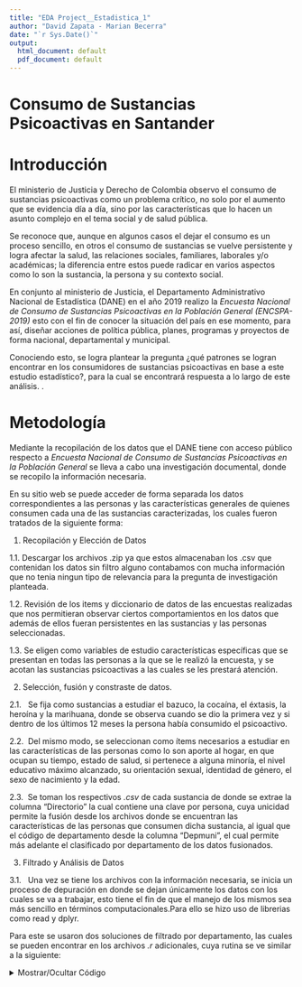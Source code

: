 ```yaml
---
title: "EDA Project__Estadistica_1"
author: "David Zapata - Marian Becerra"
date: "`r Sys.Date()`"
output:
  html_document: default
  pdf_document: default
---
```


# Consumo de Sustancias Psicoactivas en Santander

# Introducción

El ministerio de Justicia y Derecho de Colombia observo el consumo de sustancias psicoactivas como un problema crítico, no solo por el aumento que se evidencia día a día, sino por las características que lo hacen un asunto complejo en el tema social y de salud pública.

Se reconoce que, aunque en algunos casos el dejar el consumo es un proceso sencillo, en otros el consumo de sustancias se vuelve persistente y logra afectar la salud, las relaciones sociales, familiares, laborales y/o académicas; la diferencia entre estos puede radicar en varios aspectos como lo son la sustancia, la persona y su contexto social.

En conjunto al ministerio de Justicia, el Departamento Administrativo Nacional de Estadística (DANE) en el año 2019 realizo la *Encuesta Nacional de Consumo de Sustancias Psicoactivas en la Población General (ENCSPA-2019)* esto con el fin de conocer la situación del país en ese momento, para así, diseñar acciones de política pública, planes, programas y proyectos de forma nacional, departamental y municipal.

Conociendo esto, se logra plantear la pregunta ¿qué patrones se logran encontrar en los consumidores de sustancias psicoactivas en base a este estudio estadístico?, para la cual se encontrará respuesta a lo largo de este análisis. .\

# Metodología

Mediante la recopilación de los datos que el DANE tiene con acceso público respecto a *Encuesta Nacional de Consumo de Sustancias Psicoactivas en la Población General* se lleva a cabo una investigación documental, donde se recopilo la información necesaria.

En su sitio web se puede acceder de forma separada los datos correspondientes a las personas y las características generales de quienes consumen cada una de las sustancias caracterizadas, los cuales fueron tratados de la siguiente forma:

1.  Recopilación y Elección de Datos

1.1. Descargar los archivos .zip ya que estos almacenaban los .csv que contenidan los datos sin filtro alguno contabamos con mucha información que no tenia ningun tipo de relevancia para la pregunta de investigación planteada.

1.2. Revisión de los items y diccionario de datos de las encuestas realizadas que nos permitieran observar ciertos comportamientos en los datos que además de ellos fueran persistentes en las sustancias y las personas seleccionadas.

1.3. Se eligen como variables de estudio características específicas que se presentan en todas las personas a la que se le realizó la encuesta, y se acotan las sustancias psicoactivas a las cuales se les prestará atención.

2.  Selección, fusión y constraste de datos.

2.1.   Se fija como sustancias a estudiar el bazuco, la cocaína, el éxtasis, la heroína y la marihuana, donde se observa cuando se dio la primera vez y si dentro de los últimos 12 meses la persona había consumido el psicoactivo.

2.2.  Del mismo modo, se seleccionan como ítems necesarios a estudiar en las características de las personas como lo son aporte al hogar, en que ocupan su tiempo, estado de salud, si pertenece a alguna minoría, el nivel educativo máximo alcanzado, su orientación sexual, identidad de género, el sexo de nacimiento y la edad.

2.3.  Se toman los respectivos *.csv* de cada sustancia de donde se extrae la columna “Directorio” la cual contiene una clave por persona, cuya unicidad permite la fusión desde los archivos donde se encuentran las características de las personas que consumen dicha sustancia, al igual que el código de departamento desde la columna “Depmuni”, el cual permite más adelante el clasificado por departamento de los datos fusionados.

3.  Filtrado y Análisis de Datos

3.1.   Una vez se tiene los archivos con la información necesaria, se inicia un proceso de depuración en donde se dejan únicamente los datos con los cuales se va a trabajar, esto tiene el fin de que el manejo de los mismos sea más sencillo en términos computacionales.Para ello se hizo uso de librerias como read y dplyr.

Para este se usaron dos soluciones de filtrado por departamento, las cuales se pueden encontrar en los archivos *.r* adicionales, cuya rutina se ve similar a la siguiente:

<details>

<summary>Mostrar/Ocultar Código</summary>

```r
#load(consumidores_total_colombia)
library(readr)
library(dplyr)

#load(consumidores_total_colombia)

consumidores_huila <- consumidores_total_colombia %>%
filter(startsWith(as.character(consumidores_total_colombia$Depmuni), "41"))
write.csv(consumidores_huila, "consumidores_huila.csv", row.names = FALSE)

consumidores_marihuna_huila <- consumdores_marihuana_colombia %>% filter(startsWith(as.character(consumdores_marihuana_colombia$Depmuni), "41"))
write.csv(consumidores_marihuna_huila, "consumidores_marihuna_huila.csv", row.names = FALSE)

```

3.2.  Como primer ítem se hace el análisis del consumo por departamento de cada una de las sustancias evaluadas, cuyo resultado se verá en el *mapa de calor* con respecto al consumo de sustancias psicoactivas en el país.

![](images/Mapa%20de%20calor.png)

El cual resulta de codigo y herramientas, como se ve a continuación:

<details>

<summary>Mostrar/Ocultar Código</summary>

```r
library(sf)
library(ggplot2)
library(readr)
library(dplyr)
library(viridis)

orden_departamentos <- data.frame(
  departamentos = c("VAUPÉS", "ANTIOQUIA", "ATLÁNTICO", "BOGOTÁ, D.C.", "BOLÍVAR", "BOYACÁ", "CALDAS", "CAQUETÁ", "CAUCA", "CESAR", "CÓRDOBA", "CUNDINAMARCA", "CHOCÓ", "HUILA", "LA GUAJIRA", "MAGDALENA", "META", "NARIÑO", "NORTE DE SANTANDER", "QUINDIO", "RISARALDA", "SANTANDER", "SUCRE", "TOLIMA", "VALLE DEL CAUCA", "ARAUCA", "CASANARE", "PUTUMAYO", "GUAINÍA", "GUAVIARE", "VICHADA", "AMAZONAS"),
  consumo_total = c(total_vaupes, total_antioquia, total_atlantico, total_bogota, total_bolivar,total_boyaca, total_caldas, total_caqueta, total_cauca, total_cesar, total_cordoba, total_cundinamarca, total_choco, total_huila, total_guajira, total_magdalena, total_meta, total_nariño, total_nsantander, total_quindio, total_risaralda, total_santander, total_sucre, total_tolima, total_vcauca, total_arauca, total_casanare, total_putumayo, total_guania, total_guaviare, total_vichada, total_amazonas))

mapa_consumo <- mapa_colombia_codigo %>%
  left_join(orden_departamentos, by = c("DPTO_CNMBR" = "departamentos")) 

ggplot(data = mapa_consumo) +
  geom_sf(aes(fill = consumo_total)) +
  scale_fill_viridis(option = "plasma", na.value = "grey") +
  theme_minimal() +
  labs(title = "Consumo de Sustancias Psicoactivas en Colombia",
       fill = "Consumo")
```

3.3.  Se eligen los 4 departamentos donde se observan los valores de mayor consumo en total de sustancias psicoactivas, los cuales son Antioquia, Santander y Valle del Cauca, adicional a ello la ciudad de Bogotá D.C, en donde se realiza el análisis de cada una de las variables nombradas anteriormente por cada una de las sustancias psicoactivas, cuyos resultados darán pie a la discusión y respuesta de la pregunta de investigación.

# Analisis de consumo basado en Santander

Luego de realizar todo el proceso anterior con los datos de Santander, filtrando los datos según la ocupación, el estado de salud, si pertenece a alguna minoría, el nivel educativo máximo alcanzado, su orientación sexual, identidad de género, el sexo de nacimiento y la edad, separando cada una por la sustancia que consume la persona, antes se realizaron *mapas de calor* del consumo de por cada sustancia en el departamento analizando cada uno de sus municipios:

![](images/Mapa%20de%20consumo%20de%20marihuana%20en%20santander.png)

![](images/Mapa%20consumo%20de%20basuco%20en%20santander.png)

![](images/Mapa%20consumo%20de%20cocaina%20en%20santander.png)

![](images/Mapa%20consumo%20de%20extasis%20en%20satander.png)

![](images/Mapa%20consumo%20de%20heroina%20en%20santander.png)

para dichos mapa se hizo uso de librerias y código mostrado a continuación (donde se encuentren "..." correponde a datos adicionales que no se muestran pero que son necesarios):

<details>

<summary>Mostrar/Ocultar Código</summary>

```r
library(readr)
library(dplyr)
library(sf)
library(ggplot2)
library(viridis)

municipios_santander <- c(
  "Aguada" = "68013",
  "Albania" = "68020",
  "Aratoca" = "68051",
  "Barbosa" = "68077",
  "Barichara" = "68079","...")

datos_consumidores <- list()

for (municipio in names(municipios_santander)) {
  codigo <- municipios_santander[municipio]
  
  datos_consumidores[[municipio]] <- csv_con_valores_completos$consumidores_extasis_santander.csv %>%
    filter(startsWith(as.character(csv_con_valores_completos$consumidores_extasis_santander.csv$Depmuni), codigo))
}

total_bucaramanga <- nrow(datos_consumidores[["Bucaramanga"]])
total_aguada <- nrow(datos_consumidores[["Aguada"]])
total_albania <- nrow(datos_consumidores[["Albania"]])
total_aratoca <- nrow(datos_consumidores[["Aratoca"]])
"....."

consumo_extasis_por_municipio_santander <- data.frame(
  municipios = c("ZAPATOCA", "PUERTO WILCHES", "MALAGA", "CARCASI", "LA BELLEZA", "CAPITANEJO", "SANTA HELENA DEL OPON", "LA PAZ", "SUAITA", "MATANZA", 
                 "LOS SANTOS", "GALAN", "SUCRE", "PUENTE NACIONAL", "GAMBITA", "MAGDALENA", "GUAVATA", "MOLAGAVITA", "BARBOSA", "..."),
  consumo_total = c(0,0,0,0,0,0,0,0,0,0,"..."))

mapa_santander <- st_read("C:/Users/ASUS/Desktop/Estadistica/Estadistica_1__Grupo_E2___PROYECTO__INVESTIGACION___DAVID_ALEJANDRO_ZAPATA_TORO/DATOS DANE/Datos separados/Mapeo/Mapas/shapes/shapes.shp")

mapa_santander_nombre_municipio <- mapa_santander[,6]

mapa_consumo_extasis_santander <- mapa_santander_nombre_municipio %>%
  left_join(consumo_extasis_por_municipio_santander, by = c("nombre_mpi" = "municipios")) 

ggplot(data = mapa_consumo_extasis_santander) +
  geom_sf(aes(fill = consumo_total)) +
  scale_fill_viridis(option = "plasma", na.value = "grey") +
  theme_minimal() +
  labs(title = "Consumo de extasis Santander",
       fill = "Consumo")

```

El formato anterior se uso para cada uno de los mapas generados por sustancia psicoactiva a estudiar.

De este mapeo podemos observar que la mayoria de consumidores de sustancias psicoactivas en Santander se encuentran en el area metropolitana que esta conformada por, Floridablanca, Bucaramanga, Piedecuesta y Girón.

# Analisis de variables

Para nuestro informe se sacaron graficas basandonos en las siguientes variables:

1.  Consumo de sustancias por primera vez

![](images/basuco%201%20santander.png)

![](images/cocaina%201%20santander.png)

![](images/extasis%201%20santander.png)

![](images/heroina%201%20santander.png)

![](images/marihuana%201%20santander.png)

La rutina para graficación y analisis es la misma para cada sustancia, variando unicamente en el nombre de la columna donde cada sustancia variaba de nombre.

<details>

<summary>Mostrar/Ocultar Código</summary>

```r
columna <- "M_01"
valores<-c("1", "2", "3", "9")
etiquetas <- c(
  "Últimos 30 días",
  "Hace más de +30 días,-12 meses",
  "Hace más de 12 meses",
  "No contesta"
)

cuentas <- c()

for (valor in valores) {
  cuenta <- sum(santander_basuco[[columna]] == valor)
  cuentas <- c(cuentas, cuenta) 
  if (valor == "1") {
    cat(sprintf("Personas que consumieron basuco por primera vez en los últimos 30 días en Santander: %s\n", cuenta))
  } else if (valor == "2") {
    cat(sprintf("Personas que consumieron basuco por primera vez hace más de 30 días pero menos de 12 meses en Santander: %s\n", cuenta))
  } else if (valor == "3") {
    cat(sprintf("Personas que consumieron basuco por primera vez hace más de 12 meses en Santander: %s\n", cuenta))
  } else if (valor == "9") {
    cat(sprintf("Personas que no contesta cuando consumieron basuco por primera vez en Santander: %s\n", cuenta))
  }
}

barplot(
  cuentas,
  names.arg = etiquetas,
  col = c("#c9ecaf", "#367c1a", "#58a92e", "#265409"),
  main = "Consumo de basuco por primera vez en Santander",
  xlab = "Tiempo",
  ylab = "Número de personas",
  ylim = c(-2, max(cuentas) + 10)
)

```

</details>

2.  Consumo y trabajo:

![](images/Basuco%20oficio%20Santander.png)

![](images/cocaina%20oficio%20santander.png)

![](images/extasis%20oficio%20santander.png)

![](images/heroina%20oficio%20santander.png)

![](images/marihuana%20oficio%20santander.png)

</details>

<details>

<summary>Mostrar/Ocultar Código</summary>

```r
columna <- "D_02"
valores<-c("1", "2", "3", "4","5","6","7","8")
etiquetas <- c(
  "Trabajando",
  "Buscando Empleo",
  "Estudiando",
  "Oficios del Hogar",
  "Incapacitado",
  "Pensionado",
  "Ocio",
  "Otro"
)

cuentas <- c()

for (valor in valores) {
  cuenta <- sum(santander_basuco[[columna]] == valor)
  cuentas <- c(cuentas, cuenta)  # Agregar cada cuenta al vector
  
  if (valor == "1") {
    cat(sprintf("Personas que trabajan y consumen basuco: %s\n", cuenta))
  } else if (valor == "2") {
    cat(sprintf("Personas que buscan empleo y consumen basuco: %s\n", cuenta))
  } else if (valor == "3") {
    cat(sprintf("Personas que estudian y consumen basuco: %s\n", cuenta))
  } else if (valor == "4") {
    cat(sprintf("Personas que se encargan del oficio del hogar y consumen basuco: %s\n", cuenta))
  } else if (valor == "5") {
    cat(sprintf("Personas que estan incapacitados y consumen basuco: %s\n", cuenta))
  } else if (valor == "6") {
    cat(sprintf("Personas que estan pensionados y consumen basuco: %s\n", cuenta))
  } else if (valor == "7") {
    cat(sprintf("Personas que se dedican al ocio y consumen basuco: %s\n", cuenta))
  } else if (valor == "8") {
    cat(sprintf("Personas que se dedican a otras actividades y consumen basuco: %s\n", cuenta))
  }
  
}

barplot(
  cuentas,
  names.arg = etiquetas,
  col = c("#c9ecaf", "#367c1a", "#58a92e", "#265409","#c9ecaf", "#367c1a", "#58a92e", "#265409"),
  main = "Oficio del consumidor de basuco en Santander",
  xlab = "Tiempo",
  ylab = "Número de personas",
  ylim = c(0, max(cuentas) + 5)
)

#Oficio del consumidor cocaina 
cuentas <- c()
for (valor in valores) {
  cuenta <- sum(santander_cocaina[[columna]] == valor)
  cuentas <- c(cuentas, cuenta)  # Agregar cada cuenta al vector
  
  if (valor == "1") {
    cat(sprintf("Personas que trabajan y consumen cocaina: %s\n", cuenta))
  } else if (valor == "2") {
    cat(sprintf("Personas que buscan empleo y consumen cocaina: %s\n", cuenta))
  } else if (valor == "3") {
    cat(sprintf("Personas que estudian y consumen cocaina: %s\n", cuenta))
  } else if (valor == "4") {
    cat(sprintf("Personas que se encargan del oficio del hogar y consumen cocaina: %s\n", cuenta))
  } else if (valor == "5") {
    cat(sprintf("Personas que estan incapacitados y consumen cocaina: %s\n", cuenta))
  } else if (valor == "6") {
    cat(sprintf("Personas que estan pensionados y consumen cocaina: %s\n", cuenta))
  } else if (valor == "7") {
    cat(sprintf("Personas que se dedican al ocio y consumen cocaina: %s\n", cuenta))
  } else if (valor == "8") {
    cat(sprintf("Personas que se dedican a otras actividades y consumen cocaina: %s\n", cuenta))
  }
  
}

pie(
  cuentas,
  labels = etiquetas,
  main = "Oficio del consumidor de cocaina en Santander",
  col = c("#c9ecaf", "#367c1a", "#58a92e", "#265409","#c9ecaf", "#367c1a", "#58a92e", "#265409")
)


#Oficio del consumidor extasis 
cuentas <- c()
for (valor in valores) {
  cuenta <- sum(santander_extasis[[columna]] == valor)
  cuentas <- c(cuentas, cuenta)  # Agregar cada cuenta al vector
  if (valor == "1") {
    cat(sprintf("Personas que trabajan y consumen extasis: %s\n", cuenta))
  } else if (valor == "2") {
    cat(sprintf("Personas que buscan empleo y consumen extasis: %s\n", cuenta))
  } else if (valor == "3") {
    cat(sprintf("Personas que estudian y consumen extasis: %s\n", cuenta))
  } else if (valor == "4") {
    cat(sprintf("Personas que se encargan del oficio del hogar y consumen extasis: %s\n", cuenta))
  } else if (valor == "5") {
    cat(sprintf("Personas que estan incapacitados y consumen extasis: %s\n", cuenta))
  } else if (valor == "6") {
    cat(sprintf("Personas que estan pensionados y consumen extasis: %s\n", cuenta))
  } else if (valor == "7") {
    cat(sprintf("Personas que se dedican al ocio y consumen extasis: %s\n", cuenta))
  } else if (valor == "8") {
    cat(sprintf("Personas que se dedican a otras actividades y consumen extasis: %s\n", cuenta))
  }
  
}

barplot(
  cuentas,
  names.arg = etiquetas,
  col = c("#c9ecaf", "#367c1a", "#58a92e", "#265409","#c9ecaf", "#367c1a", "#58a92e", "#265409"),
  main = "Oficio del consumidor de extasis en Santander",
  xlab = "Tiempo",
  ylab = "Número de personas",
  ylim = c(0, max(cuentas) + 5)
)

#Oficio del consumidor heroina 
cuentas <- c()
for (valor in valores) {
  cuenta <- sum(santander_heroina[[columna]] == valor)
  cuentas <- c(cuentas, cuenta)  # Agregar cada cuenta al vector
  if (valor == "1") {
    cat(sprintf("Personas que trabajan y consumen heroina: %s\n", cuenta))
  } else if (valor == "2") {
    cat(sprintf("Personas que buscan empleo y consumen heroina: %s\n", cuenta))
  } else if (valor == "3") {
    cat(sprintf("Personas que estudian y consumen heroina: %s\n", cuenta))
  } else if (valor == "4") {
    cat(sprintf("Personas que se encargan del oficio del hogar y consumen heroina: %s\n", cuenta))
  } else if (valor == "5") {
    cat(sprintf("Personas que estan incapacitados y consumen heroina: %s\n", cuenta))
  } else if (valor == "6") {
    cat(sprintf("Personas que estan pensionados y consumen heroina: %s\n", cuenta))
  } else if (valor == "7") {
    cat(sprintf("Personas que se dedican al ocio y consumen heroina: %s\n", cuenta))
  } else if (valor == "8") {
    cat(sprintf("Personas que se dedican a otras actividades y consumen heroina: %s\n", cuenta))
  }
  
}

barplot(
  cuentas,
  names.arg = etiquetas,
  col = c("#c9ecaf", "#367c1a", "#58a92e", "#265409","#c9ecaf", "#367c1a", "#58a92e", "#265409"),
  main = "Oficio del consumidor de heroina en Santander",
  xlab = "Tiempo",
  ylab = "Número de personas",
  ylim = c(0, max(cuentas) + 5)
)

#Oficio del consumidor marihuana 
cuentas <- c()
for (valor in valores) {
  cuenta <- sum(santander_marihuana[[columna]] == valor)
  cuentas <- c(cuentas, cuenta)  # Agregar cada cuenta al vector
  
  if (valor == "1") {
    cat(sprintf("Personas que trabajan y consumen marihuana: %s\n", cuenta))
  } else if (valor == "2") {
    cat(sprintf("Personas que buscan empleo y consumen marihuana: %s\n", cuenta))
  } else if (valor == "3") {
    cat(sprintf("Personas que estudian y consumen marihuana: %s\n", cuenta))
  } else if (valor == "4") {
    cat(sprintf("Personas que se encargan del oficio del hogar y consumen marihuana: %s\n", cuenta))
  } else if (valor == "5") {
    cat(sprintf("Personas que estan incapacitados y consumen marihuana: %s\n", cuenta))
  } else if (valor == "6") {
    cat(sprintf("Personas que estan pensionados y consumen marihuana: %s\n", cuenta))
  } else if (valor == "7") {
    cat(sprintf("Personas que se dedican al ocio y consumen marihuana: %s\n", cuenta))
  } else if (valor == "8") {
    cat(sprintf("Personas que se dedican a otras actividades y consumen marihuana: %s\n", cuenta))
  }
  
}

pie(
  cuentas,
  labels = etiquetas,
  main = "Oficio del consumidor de marihuana en Santander",
  col = c("#c9ecaf", "#367c1a", "#58a92e", "#265409","#c9ecaf", "#367c1a", "#58a92e", "#265409")
)

```

</details>

3.  Consumo y educación:

![](images/basuco%20educacion%20santander.png)

![](images/cocaina%20educacion%20santander.png)

![](images/extasis%20educacion%20santander.png)

![](images/heroina%20educacion%20santander.png)

![](images/marihuana%20eduacion%20santander.png)

Para el analisis anterior se siguio la sisguiente rutina:

<details>

<summary>Mostrar/Ocultar Código</summary>

```r
reporte_neducativo<- function(data, columna, valores, etiquetas, nombre_consumo, departamento, titulo_grafico) {
  cuentas <- c()
  
  for (i in seq_along(valores)) {
    valor <- valores[i]
    cuenta <- sum(data[[columna]] == valor)
    cuentas <- c(cuentas, cuenta)
    
    cat(sprintf(
      "Personas que consumen %s y tienen nivel educativo %s en %s: %s\n", 
      nombre_consumo, etiquetas[i], departamento, cuenta
    ))
  }
  
  # Generar el gráfico
  barplot(
    cuentas,
    names.arg = etiquetas,
    col = c("#c9ecaf", "#367c1a", "#58a92e", "#265409", "#58a92e", "#367c1a", "#c9ecaf", "#367c1a", "#58a92e"),
    main = sprintf("%s en %s", titulo_grafico, departamento),
    xlab = "Nivel Educativo",
    ylab = "Número de Personas",
    ylim = c(0, max(cuentas) + 5)
  )
}

reporte_neducativo(
  data = santander_basuco,
  columna = "D2_05",
  valores = c("1", "2", "3", "4", "5","6", "7", "8", "9"),
  etiquetas = c("Ninguno", "Preescolar", "Basica Primaria", "Basica Secuandaria", "Media", "Técnica/Tecnologica", "Universitaria", "Postgrado", "No sabe/informa"),
  nombre_consumo = "basuco",
  departamento = "Santander",
  titulo_grafico = "Nivel educativo del consumidor de basuco"
)

reporte_neducativo(
  data = santander_cocaina,
  columna = "D2_05",
  valores = c("1", "2", "3", "4", "5","6", "7", "8", "9"),
  etiquetas = c("Ninguno", "Preescolar", "Basica Primaria", "Basica Secuandaria", "Media", "Técnica/Tecnologica", "Universitaria", "Postgrado", "No sabe/informa"),
  nombre_consumo = "cocaina",
  departamento = "Santander",
  titulo_grafico = "Nivel educativo del consumidor de cocaina"
)

reporte_neducativo(
  data = santander_extasis,
  columna = "D2_05",
  valores = c("1", "2", "3", "4", "5","6", "7", "8", "9"),
  etiquetas = c("Ninguno", "Preescolar", "Basica Primaria", "Basica Secuandaria", "Media", "Técnica/Tecnologica", "Universitaria", "Postgrado", "No sabe/informa"),
  nombre_consumo = "extasis",
  departamento = "Santander",
  titulo_grafico = "Nivel educativo del consumidor de extasis"
)

reporte_neducativo(
  data = santander_heroina,
  columna = "D2_05",
  valores = c("1", "2", "3", "4", "5","6", "7", "8", "9"),
  etiquetas = c("Ninguno", "Preescolar", "Basica Primaria", "Basica Secuandaria", "Media", "Técnica/Tecnologica", "Universitaria", "Postgrado", "No sabe/informa"),
  nombre_consumo = "heroina",
  departamento = "Santander",
  titulo_grafico = "Nivel educativo del consumidor de heroina"
)

reporte_neducativo(
  data = santander_marihuana,
  columna = "D2_05",
  valores = c("1", "2", "3", "4", "5","6", "7", "8", "9"),
  etiquetas = c("Ninguno", "Preescolar", "Basica Primaria", "Basica Secuandaria", "Media", "Técnica/Tecnologica", "Universitaria", "Postgrado", "No sabe/informa"),
  nombre_consumo = "marihuana",
  departamento = "Santander",
  titulo_grafico = "Nivel educativo del consumidor de marihuana"
)
```

4.  Consumo y por genero:

![](images/basuco%20S%20santander.png)

![](images/cocaina%20S%20santander.png)

![](images/extasis%20S%20santander.png)

![](images/heroina%20S%20santander.png)

![](images/marihuana%20S%20santander.png)

Para este analisis se siguio la siguiente rutina:

<details>

<summary>Mostrar/Ocultar Código</summary>

```r

columna <- "SEXO"
valores<-c("1", "2")
etiquetas <- c(
  "HOMBRE",
  "MUJER"
)
columna <- "SEXO"
cuentas <- c()

for (valor in valores) {
  cuenta <- sum(santander_basuco[[columna]] == valor)
  cuentas <- c(cuentas, cuenta)  # Agregar cada cuenta al vector
  
  if (valor == "1") {
    cat(sprintf("Hombres que consumen:: %s\n", cuenta))
  } else if (valor == "2") {
    cat(sprintf("Mujeres que consumen:: %s\n", cuenta))
  }
}

pie(
  cuentas,
  labels = etiquetas,
  main = "Sexo personas que consumen basuco  en Santander",
  col = c("#265409", "#367c1a")
)

#Sexo de los consumidores cocaina 
columna <- "SEXO"
cuentas <- c()

for (valor in valores) {
  cuenta <- sum(santander_cocaina[[columna]] == valor)
  cuentas <- c(cuentas, cuenta)  # Agregar cada cuenta al vector
  
  if (valor == "1") {
    cat(sprintf("Hombres que consumen:: %s\n", cuenta))
  } else if (valor == "2") {
    cat(sprintf("Mujeres que consumen:: %s\n", cuenta))
  }
}

pie(
  cuentas,
  labels = etiquetas,
  main = "Sexo personas que consumen cocaina en Santander",
  col = c("#265409", "#367c1a")
)


#Sexo de los consumidores extasis 
columna <- "SEXO"
cuentas <- c()

for (valor in valores) {
  cuenta <- sum(santander_extasis[[columna]] == valor)
  cuentas <- c(cuentas, cuenta)  # Agregar cada cuenta al vector
  
  if (valor == "1") {
    cat(sprintf("Hombres que consumen:: %s\n", cuenta))
  } else if (valor == "2") {
    cat(sprintf("Mujeres que consumen:: %s\n", cuenta))
  }
}

pie(
  cuentas,
  labels = etiquetas,
  main = "Sexo personas que consumen extasis en Santander",
  col = c("#265409", "#367c1a")
)

#Sexo de los consumidores heroina 
columna <- "SEXO"
cuentas <- c()

for (valor in valores) {
  cuenta <- sum(santander_heroina[[columna]] == valor)
  cuentas <- c(cuentas, cuenta)  # Agregar cada cuenta al vector
  
  if (valor == "1") {
    cat(sprintf("Hombres que consumen:: %s\n", cuenta))
  } else if (valor == "2") {
    cat(sprintf("Mujeres que consumen:: %s\n", cuenta))
  }
}

pie(
  cuentas,
  labels = etiquetas,
  main = "Sexo personas que consumen heroina en Santander",
  col = c("#265409", "#367c1a")
)


#Sexo de los consumidores marihuana 
columna <- "SEXO"
cuentas <- c()

for (valor in valores) {
  cuenta <- sum(santander_marihuana[[columna]] == valor)
  cuentas <- c(cuentas, cuenta)  # Agregar cada cuenta al vector
  
  if (valor == "1") {
    cat(sprintf("Hombres que consumen:: %s\n", cuenta))
  } else if (valor == "2") {
    cat(sprintf("Mujeres que consumen:: %s\n", cuenta))
  }
}

pie(
  cuentas,
  labels = etiquetas,
  main = "Sexo personas que consumen marihuana en Santander",
  col = c("#265409", "#367c1a")
)
```

5.  Consumo y raices culturales:

![](images/basuco%20cultura%20santander.png)

![](images/cocaina%20cultura%20santander.png)

![](images/extasis%20cultura%20santander.png)

![](images/heroina%20cultura%20santander.png)

![](images/marihuana%20cultura%20santander.png)

Para las graficas anteriores se siguio la siguiente rutina:

<details>

<summary>Mostrar/Ocultar Código</summary>

```r
reporte_raizal<- function(data, columna, valores, etiquetas, nombre_consumo, departamento, titulo_grafico) {
  cuentas <- c()
  
  for (i in seq_along(valores)) {
    valor <- valores[i]
    cuenta <- sum(data[[columna]] == valor)
    cuentas <- c(cuentas, cuenta)
    
    cat(sprintf(
      "Personas que consumen %s y pertenecen al grupo %s en %s: %s\n", 
      nombre_consumo, etiquetas[i], departamento, cuenta
    ))
  }
  
  # Generar el gráfico
  barplot(
    cuentas,
    names.arg = etiquetas,
    col = c("#c9ecaf", "#367c1a", "#58a92e", "#265409", "#58a92e", "#367c1a"),
    main = sprintf("%s en %s", titulo_grafico, departamento),
    xlab = "Grupo Raizal",
    ylab = "Número de Personas",
    ylim = c(0, max(cuentas) + 5)
  )
}

reporte_raizal(
  data = santander_basuco,
  columna = "D2_01",
  valores = c("1", "2", "3", "4", "5", "9"),
  etiquetas = c("Indígena", "Gitano / ROM", "Raizal Isleño", "Palanquero de San Basilio", "Negro o afrocolombiano", "Ninguno de los anteriores"),
  nombre_consumo = "basuco",
  departamento = "Santander ",
  titulo_grafico = "Pertenencia a culturas raizales y palenqueras del consumidor de basuco"
)

reporte_raizal(
  data = santander_cocaina,
  columna = "D2_01",
  valores = c("1", "2", "3", "4", "5", "9"),
  etiquetas = c("Indígena", "Gitano / ROM", "Raizal Isleño", "Palanquero de San Basilio", "Negro o afrocolombiano", "Ninguno de los anteriores"),
  nombre_consumo = "cocaina",
  departamento = "Santander ",
  titulo_grafico = "Pertenencia a culturas raizales y palenqueras del consumidor de cocaina"
)

reporte_raizal(
  data = santander_extasis,
  columna = "D2_01",
  valores = c("1", "2", "3", "4", "5", "9"),
  etiquetas = c("Indígena", "Gitano / ROM", "Raizal Isleño", "Palanquero de San Basilio", "Negro o afrocolombiano", "Ninguno de los anteriores"),
  nombre_consumo = "extasis",
  departamento = "Santander ",
  titulo_grafico = "Pertenencia a culturas raizales y palenqueras del consumidor de extasis"
)

reporte_raizal(
  data = santander_heroina,
  columna = "D2_01",
  valores = c("1", "2", "3", "4", "5", "9"),
  etiquetas = c("Indígena", "Gitano / ROM", "Raizal Isleño", "Palanquero de San Basilio", "Negro o afrocolombiano", "Ninguno de los anteriores"),
  nombre_consumo = "heroina",
  departamento = "Santander ",
  titulo_grafico = "Pertenencia a culturas raizales y palenqueras del consumidor de heroina"
)

reporte_raizal(
  data = santander_marihuana,
  columna = "D2_01",
  valores = c("1", "2", "3", "4", "5", "9"),
  etiquetas = c("Indígena", "Gitano / ROM", "Raizal Isleño", "Palanquero de San Basilio", "Negro o afrocolombiano", "Ninguno de los anteriores"),
  nombre_consumo = "marihuana",
  departamento = "Santander ",
  titulo_grafico = "Pertenencia a culturas raizales y palenqueras del consumidor de marihuana"
)
```

5.  Consumo y edad:

![](images/basuco%20edad%20santander.png)

![](images/cocaina%20edad%20santander.png)

![](images/extasis%20edad%20santander.png)

![](images/heroina%20edad%20santander.png)

![](images/marihuana%20edad%20santander.png)

Para las graficas de la edad se siguió la siguiente rutina:

<details>

<summary>Mostrar/Ocultar Código</summary>

```r
analizar_edades <- function(data, columna, nombre_variable = "Variable", intervalos_breaks = NULL) {
  if (!columna %in% names(data)) {
    stop(sprintf("La columna '%s' no existe en el dataset.", columna))
  }
  
  edades <- as.numeric(data[[columna]])
  if (any(is.na(edades))) {
    cat("Aviso: Se encontraron valores NA, que serán excluidos del análisis.\n")
  }
  edades <- edades[!is.na(edades)]
  
  #Se indican los intervalos
  intervalos_breaks = c(0, 10, 20, 30, 40, 50, 60, 70, 80, 90, 100, 110)
  
  #Se calculan las medidas generales
  media_general <- mean(edades)
  mediana_general <- median(edades)
  desviacion_general <- sd(edades)
  sesgo <- skewness(edades)
  curtosis <- kurtosis(edades)
  
  # Función para calcular la moda
  calcular_moda <- function(x) {
    uniq_x <- unique(x)
    uniq_x[which.max(tabulate(match(x, uniq_x)))]
  }
  moda_general <- calcular_moda(edades)
  
  # Imprimir estadísticas generales
  cat(sprintf("Análisis de %s\n", nombre_variable))
  cat(sprintf("Media: %.2f\n", media_general))
  cat(sprintf("Mediana: %.2f\n", mediana_general))
  cat(sprintf("Moda: %d\n", moda_general))
  cat(sprintf("Desviación Estándar: %.2f\n\n", desviacion_general))
  
  
  # Crear intervalos
  intervalos <- cut(
    edades, 
    breaks = intervalos_breaks, 
    right = FALSE, 
    labels = paste(head(intervalos_breaks, -1), tail(intervalos_breaks, -1) - 1, sep = "-")
  )
  
  # Tabla de frecuencias
  tabla_frecuencias <- table(intervalos)
  
  # Visualizaciones 3 graficos
  par(mfrow = c(1, 3))
  
  # Histograma
  hist(edades, 
       breaks = intervalos_breaks, 
       right = FALSE, 
       col = "darkgreen", 
       main = paste("Distribución de", nombre_variable), 
       xlab = "Intervalos de Edad", 
       ylab = "Frecuencia")
  
  # Diagrama de barras
  barplot(tabla_frecuencias, 
          col = "lightgreen", 
          main = paste("Frecuencia de", nombre_variable), 
          xlab = "Intervalos de Edad", 
          ylab = "Frecuencia")
  
  # Boxplot
  boxplot(edades, 
          main = paste("Boxplot de", nombre_variable), 
          ylab = "Edades", 
          col = "#028a0f", 
          horizontal = FALSE)
  abline(h = mediana_general, col = "#64c27b", lwd = 2, lty = 2)  # Línea de la mediana en azul
  abline(h = media_general, col = "#203500", lwd = 2, lty = 2)  # Línea de la media en rojo
  text(x = 1, y = moda_general, labels = paste("Moda:", moda_general), pos = 4, col = "#203500", cex = 1.2)
  
}

resultados <- analizar_edades(
  data = santander_basuco,
  columna = "EDAD", 
  nombre_variable = "Edades consumo basuco Santander "  
)

####
resultados <- analizar_edades(
  data = santander_cocaina,
  columna = "EDAD", 
  nombre_variable = "Edades consumo cocaina Santander "  
)

####
resultados <- analizar_edades(
  data = santander_extasis,
  columna = "EDAD", 
  nombre_variable = "Edades consumo extasisSantander s"  
)

###
resultados <- analizar_edades(
  data = santander_heroina,
  columna = "EDAD", 
  nombre_variable = "Edades consumo heroina Santander "  
)

###
resultados <- analizar_edades(
  data = santander_marihuana,
  columna = "EDAD", 
  nombre_variable = "Edades consumo marihuana Santander "  
)
```

